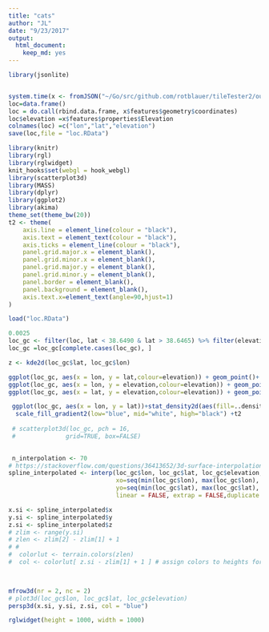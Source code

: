 ```yaml
---
title: "cats"
author: "JL"
date: "9/23/2017"
output: 
  html_document: 
    keep_md: yes
---
```


```r
library(jsonlite)


system.time(x <- fromJSON("~/Go/src/github.com/rotblauer/tileTester2/out.json"))
loc=data.frame()
loc = do.call(rbind.data.frame, x$features$geometry$coordinates)
loc$elevation =x$features$properties$Elevation
colnames(loc) =c("lon","lat","elevation")
save(loc,file = "loc.RData")
```

```r
library(knitr)
library(rgl)
library(rglwidget)
knit_hooks$set(webgl = hook_webgl)
library(scatterplot3d)
library(MASS)
library(dplyr)
library(ggplot2)
library(akima)
theme_set(theme_bw(20))
t2 <- theme(
    axis.line = element_line(colour = "black"),
    axis.text = element_text(colour = "black"),
    axis.ticks = element_line(colour = "black"),
    panel.grid.major.x = element_blank(),
    panel.grid.minor.x = element_blank(),
    panel.grid.major.y = element_blank(),
    panel.grid.minor.y = element_blank(),
    panel.border = element_blank(),
    panel.background = element_blank(),
    axis.text.x=element_text(angle=90,hjust=1)
)

load("loc.RData")

0.0025
loc_gc <- filter(loc, lat < 38.6490 & lat > 38.6465) %>% filter(elevation>100&lon > -90.2775& lon < -90.275)
loc_gc =loc_gc[complete.cases(loc_gc), ]

z <- kde2d(loc_gc$lat, loc_gc$lon)

ggplot(loc_gc, aes(x = lon, y = lat,colour=elevation)) + geom_point()+ geom_density_2d()+t2
ggplot(loc_gc, aes(x = lon, y = elevation,colour=elevation)) + geom_point()+ geom_density_2d()+t2
ggplot(loc_gc, aes(x = lat, y = elevation,colour=elevation)) + geom_point()+ geom_density_2d()+t2

 ggplot(loc_gc, aes(x = lon, y = lat))+stat_density2d(aes(fill=..density..), geom="raster", contour=FALSE) +
  scale_fill_gradient2(low="blue", mid="white", high="black") +t2
 
 # scatterplot3d(loc_gc, pch = 16,
 #              grid=TRUE, box=FALSE)
 

 n_interpolation <- 70
# https://stackoverflow.com/questions/36413652/3d-surface-interpolation
spline_interpolated <- interp(loc_gc$lon, loc_gc$lat, loc_gc$elevation,
                              xo=seq(min(loc_gc$lon), max(loc_gc$lon), length = n_interpolation),
                              yo=seq(min(loc_gc$lat), max(loc_gc$lat), length = n_interpolation),
                              linear = FALSE, extrap = FALSE,duplicate = "median")

x.si <- spline_interpolated$x
y.si <- spline_interpolated$y
z.si <- spline_interpolated$z
# zlim <- range(y.si)
# zlen <- zlim[2] - zlim[1] + 1
# # 
#  colorlut <- terrain.colors(zlen)
#  col <- colorlut[ z.si - zlim[1] + 1 ] # assign colors to heights for each point


 
mfrow3d(nr = 2, nc = 2)
# plot3d(loc_gc$lon, loc_gc$lat, loc_gc$elevation)
persp3d(x.si, y.si, z.si, col = "blue")

rglwidget(height = 1000, width = 1000)



```

